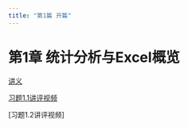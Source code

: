 ```yaml
---
title: "第1篇 开篇"
---
```


# 第1章 统计分析与Excel概览

[讲义](https://lizongzhang.github.io/excelstat/chap1.html)

[习题1.1讲评视频]()

[习题1.2讲评视频] <to be updated>
